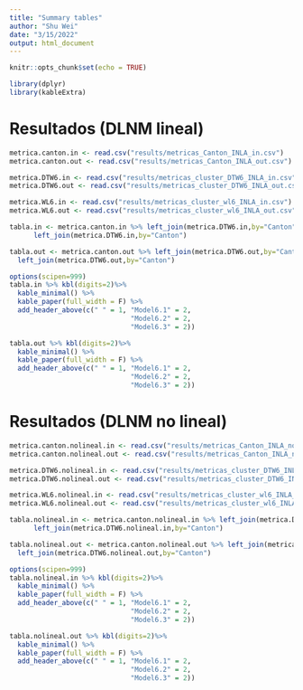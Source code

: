 ```yaml
---
title: "Summary tables"
author: "Shu Wei"
date: "3/15/2022"
output: html_document
---
```


```r
knitr::opts_chunk$set(echo = TRUE)
```

```r
library(dplyr)
library(kableExtra)
```

# Resultados (DLNM lineal)

```r
metrica.canton.in <- read.csv("results/metricas_Canton_INLA_in.csv")
metrica.canton.out <- read.csv("results/metricas_Canton_INLA_out.csv")

metrica.DTW6.in <- read.csv("results/metricas_cluster_DTW6_INLA_in.csv")
metrica.DTW6.out <- read.csv("results/metricas_cluster_DTW6_INLA_out.csv")

metrica.WL6.in <- read.csv("results/metricas_cluster_wl6_INLA_in.csv")
metrica.WL6.out <- read.csv("results/metricas_cluster_wl6_INLA_out.csv")

tabla.in <- metrica.canton.in %>% left_join(metrica.DTW6.in,by="Canton") %>% 
      left_join(metrica.DTW6.in,by="Canton")

tabla.out <- metrica.canton.out %>% left_join(metrica.DTW6.out,by="Canton") %>% 
  left_join(metrica.DTW6.out,by="Canton")


```

```r
options(scipen=999)
tabla.in %>% kbl(digits=2)%>%
  kable_minimal() %>%
  kable_paper(full_width = F) %>%
  add_header_above(c(" " = 1, "Model6.1" = 2, 
                              "Model6.2" = 2,
                              "Model6.3" = 2))
```

```r
tabla.out %>% kbl(digits=2)%>%
  kable_minimal() %>%
  kable_paper(full_width = F) %>%
  add_header_above(c(" " = 1, "Model6.1" = 2, 
                              "Model6.2" = 2,
                              "Model6.3" = 2))
```


# Resultados (DLNM no lineal)

```r
metrica.canton.nolineal.in <- read.csv("results/metricas_Canton_INLA_nolineal_in.csv")
metrica.canton.nolineal.out <- read.csv("results/metricas_Canton_INLA_nolineal_out.csv")

metrica.DTW6.nolineal.in <- read.csv("results/metricas_cluster_DTW6_INLA_nolineal_in.csv")
metrica.DTW6.nolineal.out <- read.csv("results/metricas_cluster_DTW6_INLA_nolineal_out.csv")

metrica.WL6.nolineal.in <- read.csv("results/metricas_cluster_wl6_INLA_nolineal_in.csv")
metrica.WL6.nolineal.out <- read.csv("results/metricas_cluster_wl6_INLA_nolineal_out.csv")

tabla.nolineal.in <- metrica.canton.nolineal.in %>% left_join(metrica.DTW6.nolineal.in,by="Canton") %>% 
      left_join(metrica.DTW6.nolineal.in,by="Canton")

tabla.nolineal.out <- metrica.canton.nolineal.out %>% left_join(metrica.DTW6.nolineal.out,by="Canton") %>% 
  left_join(metrica.DTW6.nolineal.out,by="Canton")


```

```r
options(scipen=999)
tabla.nolineal.in %>% kbl(digits=2)%>%
  kable_minimal() %>%
  kable_paper(full_width = F) %>%
  add_header_above(c(" " = 1, "Model6.1" = 2, 
                              "Model6.2" = 2,
                              "Model6.3" = 2))
```

```r
tabla.nolineal.out %>% kbl(digits=2)%>%
  kable_minimal() %>%
  kable_paper(full_width = F) %>%
  add_header_above(c(" " = 1, "Model6.1" = 2, 
                              "Model6.2" = 2,
                              "Model6.3" = 2))
```



